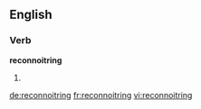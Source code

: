 ==English==
===Verb===
'''reconnoitring'''
# {{present participle of|[[reconnoitre]]}}

[[de:reconnoitring]]
[[fr:reconnoitring]]
[[vi:reconnoitring]]